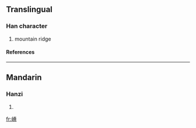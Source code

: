 ==Translingual==
===Han character===
{{Han char|rn=46|rad=山|as=10|sn=13|four=|canj=山火金月 (UFCB)}}
# mountain ridge
====References====
{{Han ref|kx=0317.510|dkj=08372|dj=0618.180|hdz=10792.010|uh=5D74|ud=23924}}
----
==Mandarin==
===Hanzi===
{{cmn-hanzi|pin=[[jí]] ([[ji2]]), [[qiáng]] ([[qiang2]])|wg=chi<sup>2</sup>, ch'iang<sup>2</sup>}}
# {{defn|Mandarin}}

[[fr:嵴]]